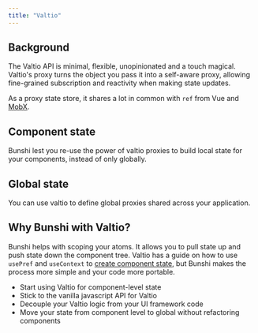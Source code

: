 ```yaml
---
title: "Valtio"
---
```



## Background

The Valtio API is minimal, flexible, unopinionated and a touch magical. Valtio's proxy turns the object you pass it into a self-aware proxy, allowing fine-grained subscription and reactivity when making state updates.

As a proxy state store, it shares a lot in common with `ref` from Vue and [MobX](https://mobx.js.org/).

## Component state

Bunshi lest you re-use the power of valtio proxies to build local state for your components, instead of only globally.

<Tabs>
  <TabItem label="React">
    <CodeEditor
      files={{
        "App.tsx": valtio.ReactApp,
        "molecules.ts": {
          code: valtio.molecules2,
          active: true,
        },
      }}
      dependencies={{
        valtio: "^1.12",
        "derive-valtio": "0.1",
      }}
    />
  </TabItem>
  <TabItem label="Vue">
    <CodeEditor
      files={{
        "src/App.vue": valtio.VueApp,
        "src/Counter.vue": valtio.VueCounter,
        "src/Multiplier.vue": valtio.VueMultiplier,
        "src/useProxy.ts": valtio.useProxy,
        "src/molecules.ts": {
          code: valtio.molecules2,
          active: true,
        },
      }}
      dependencies={{
        valtio: "^1.12",
        "derive-valtio": "0.1",
        "@nanostores/vue": "^0.10",
      }}
      template="vite-vue"
    />
  </TabItem>
</Tabs>

## Global state

You can use valtio to define global proxies shared across your application.

<Tabs>
  <TabItem label="React">
    <CodeEditor
      files={{
        "App.tsx": valtio.ReactApp,
        "molecules.ts": {
          code: valtio.molecules,
          active: true,
        },
      }}
      dependencies={{
        valtio: "^1.12",
        "derive-valtio": "0.1"
      }}
    />

  </TabItem>
  <TabItem label="Vue">
    <CodeEditor
      files={{
        "src/App.vue": valtio.VueApp,
        "src/Counter.vue": valtio.VueCounter,
        "src/Multiplier.vue": valtio.VueMultiplier,
        "src/useProxy.ts": valtio.useProxy,
        "src/molecules.ts": {
          code: valtio.molecules,
          active: true,
        },
      }}
      dependencies={{
        valtio: "^1.12",
        "derive-valtio": "0.1",
        "@nanostores/vue": "^0.10",
      }}
      template="vite-vue"
    />
  </TabItem>
</Tabs>

## Why Bunshi with Valtio?

Bunshi helps with scoping your atoms. It allows you to pull state up and push state down the component tree.
Valtio has a guide on how to use `usePref` and `useContext` to [create component state](https://valtio.pmnd.rs/docs/guides/component-state),
but Bunshi makes the process more simple and your code more portable.

- Start using Valtio for component-level state
- Stick to the vanilla javascript API for Valtio
- Decouple your Valtio logic from your UI framework code
- Move your state from component level to global without refactoring components
